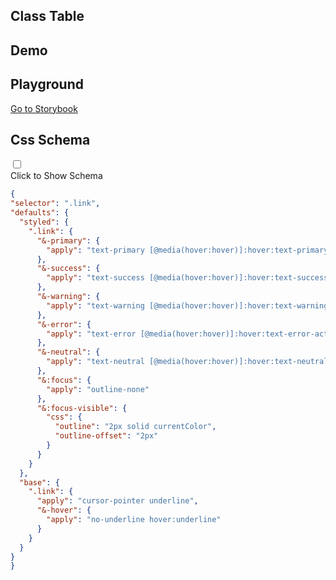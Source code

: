 
## Class Table

<CssTable name="link" />

## Demo

<Demo></Demo>

## Playground

[Go to Storybook](https://story.ui.icebreaker.top/?path=/docs/navigation-link--docs)

## Css Schema
<div className="collapse">
<input type="checkbox" /> 
<div class="collapse-title px-0">
<span class="btn">Click to Show Schema</span>
</div>
<div class="collapse-content"> 

```json
{
"selector": ".link",
"defaults": {
  "styled": {
    ".link": {
      "&-primary": {
        "apply": "text-primary [@media(hover:hover)]:hover:text-primary-active"
      },
      "&-success": {
        "apply": "text-success [@media(hover:hover)]:hover:text-success-active"
      },
      "&-warning": {
        "apply": "text-warning [@media(hover:hover)]:hover:text-warning-active"
      },
      "&-error": {
        "apply": "text-error [@media(hover:hover)]:hover:text-error-active"
      },
      "&-neutral": {
        "apply": "text-neutral [@media(hover:hover)]:hover:text-neutral-active"
      },
      "&:focus": {
        "apply": "outline-none"
      },
      "&:focus-visible": {
        "css": {
          "outline": "2px solid currentColor",
          "outline-offset": "2px"
        }
      }
    }
  },
  "base": {
    ".link": {
      "apply": "cursor-pointer underline",
      "&-hover": {
        "apply": "no-underline hover:underline"
      }
    }
  }
}
}
```

</div>
</div>